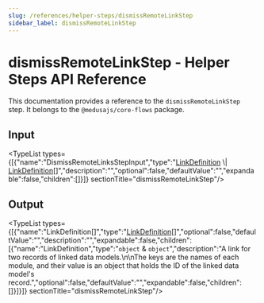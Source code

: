 ```yaml
---
slug: /references/helper-steps/dismissRemoteLinkStep
sidebar_label: dismissRemoteLinkStep
---
```



# dismissRemoteLinkStep - Helper Steps API Reference

This documentation provides a reference to the `dismissRemoteLinkStep` step. It belongs to the `@medusajs/core-flows` package.

## Input

<TypeList types={[{"name":"DismissRemoteLinksStepInput","type":"[LinkDefinition](../../../modules_sdk/types/modules_sdk.LinkDefinition/page.mdx) \\| [LinkDefinition](../../../modules_sdk/types/modules_sdk.LinkDefinition/page.mdx)[]","description":"","optional":false,"defaultValue":"","expandable":false,"children":[]}]}  sectionTitle="dismissRemoteLinkStep"/>

## Output

<TypeList types={[{"name":"LinkDefinition[]","type":"[LinkDefinition](../../../modules_sdk/types/modules_sdk.LinkDefinition/page.mdx)[]","optional":false,"defaultValue":"","description":"","expandable":false,"children":[{"name":"LinkDefinition","type":"`object` & `object`","description":"A link for two records of linked data models.\n\nThe keys are the names of each module, and their value is an object that holds the ID of the linked data model's record.","optional":false,"defaultValue":"","expandable":false,"children":[]}]}]}  sectionTitle="dismissRemoteLinkStep"/>
